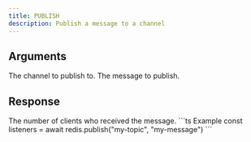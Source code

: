 ```yaml
---
title: PUBLISH
description: Publish a message to a channel
---
```



## Arguments

<ParamField body="channel" type="string" required>
The channel to publish to.
</ParamField>

<ParamField body="message" type="TMessage">
The message to publish.
</ParamField>

## Response

<ResponseField type="integer" required>
  The number of clients who received the message.
</ResponseField>

<RequestExample>
```ts Example
const listeners = await redis.publish("my-topic", "my-message")
```
</RequestExample>

